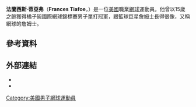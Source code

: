 {{Infobox 网球
|姓名=Frances Tiafoe
|image=[[File:Frances_Tiafoe,_Nice_2015.JPG|250px]]
|国籍={{USA}}
|生年=1998年
|生日={{birth_date_and_age|1998|1|20|mf=y}}
|出生地=[[美國|美國]]
|居住地=[[美國|美國]][[奧蘭多|奧蘭多]]
|身高=188
|体重=88
|持拍手=右
|反拍=雙手
|转职业年=2015年
|球拍=
|球衣=
|球鞋=
|单打最高排名= 38（2018年8月13日）
|双打最高排名=
|现单打排名= 39（2019年1月14日）
|现双打排名=
|单打冠军头衔= 1
|双打冠军头衔= 0
|职业战绩= {{tennis record|won=37|lost=56}}
|奖金= 1,933,699[[美元|美元]]
|澳网最好成绩=八強 (2019)
|法网最好成绩=第一輪（2015,2017,2018）
|温网最好成绩=第三輪 (2018)
|美网最好成绩=第二輪（2018）
|大满贯个数=
|奥运会最好成绩=
|Team                       = yes
|DavisCupresult             = 四強 (2018)
}}

'''法蘭西斯·蒂亞弗'''（'''Frances Tiafoe'''，{{bd|1998年|1月20日}}）是一位[[美國|美國]]職業[[網球|網球]]運動員。他曾以15歲之齡獲得橘子碗國際網球錦標賽男子單打冠軍，跟籃球巨星詹姆士長得很像，又稱網球的詹姆士。

== 參考資料 ==
{{reflist|2}}

== 外部連結 ==
* {{ATP|td51}}
* {{ITF Profile|id=100199549}}

{{DEFAULTSORT:Tiafoe, Frances}}

[[Category:美國男子網球運動員|Category:美國男子網球運動員]]

{{Tennis-bio-stub}}